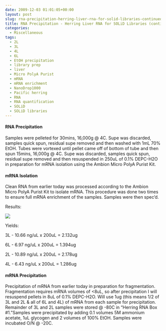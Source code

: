 ```yaml
---
date: 2009-12-03 01:01:05+00:00
layout: post
slug: rna-precipitation-herring-liver-rna-for-solid-libraries-continued-from-yesterday
title: RNA Precipitation - Herring Liver RNA for SOLiD Libraries (continued from yesterday)
categories:
  - Miscellaneous
tags:
  - 2L
  - 3L
  - 4L
  - 6L
  - EtOH precipitation
  - library prep
  - liver
  - Micro PolyA Purist
  - mRNA
  - mRNA enrichment
  - NanoDrop1000
  - Pacific herring
  - RNA
  - RNA quantification
  - SOLiD
  - SOLiD libraries
---
```


#### RNA Precipitation



Samples were pelleted for 30mins, 16,000g @ 4C. Supe was discarded, samples quick spun, residual supe removed and then washed with 1mL 70% EtOH. Tubes were vortexed until pellet came off of bottom of tube and then spun 15mins, 16,000g @ 4C. Supe was discarded, samples quick spun, residual supe removed and then resuspended in 250uL of 0.1% DEPC-H2O in preparation for mRNA isolation using the Ambion Micro PolyA Purist Kit.





#### mRNA Isolation



Clean RNA from earlier today was processed according to the Ambion Micro PolyA Purist Kit to isolate mRNA. This procedure was done two times to ensure full mRNA enrichment of the samples. Samples were then spec'd.

Results:

![](https://eagle.fish.washington.edu/Arabidopsis/RNA%20Spec%20Readings/20091202%20mRNA%20SJW.jpg)

Yields:

3L - 10.66 ng/uL x 200uL = 2.132ug

6L - 6.97 ng/uL x 200uL = 1.394ug

2L - 10.89 ng/uL x 200uL = 2.178ug

4L - 6.43 ng/uL x 200uL = 1.286ug





#### mRNA Precipitation



Precipitation of mRNA from earlier today in preparation for fragmentation. Fragmentation requires mRNA volumes of <8uL, so after precipitation I will resuspend pellets in 8uL of 0.1% DEPC-H2O. Will use 1ug (this means 1/2 of 3L and 2L & all of 6L and 4L) of mRNA from each sample for precipitation. Remainder of 3L and 2L samples were stored @ -80C in "Herring RNA Box #1."Samples were precipitated by adding 0.1 volumes 5M ammonium acetate, 1uL glycogen and 2 volumes of 100% EtOH. Samples were incubated O/N @ -20C.
